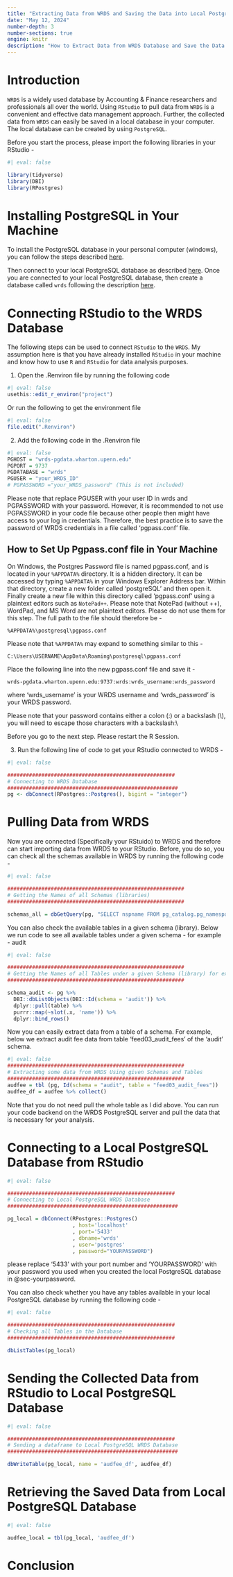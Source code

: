 ```yaml
---
title: "Extracting Data from WRDS and Saving the Data into Local PostgreSQL Database"
date: "May 12, 2024" 
number-depth: 3
number-sections: true
engine: knitr
description: "How to Extract Data from WRDS Database and Save the Data in Your Local Database Using RStudio and PostgreSQL"
---
```


# Introduction 

`WRDS` is a widely used database by Accounting & Finance researchers and professionals all over the world. Using `RStudio` to pull data from `WRDS` is a convenient and effective data management approach. Further, the collected data from `WRDS` can easily be saved in a local database in your computer. The local database can be created by using `PostgreSQL`. 

Before you start the process, please import the following libraries in your RStudio - 

```r
#| eval: false

library(tidyverse)
library(DBI)
library(RPostgres)
```


# Installing PostgreSQL in Your Machine {#sec-yourpassword} 

To install the PostgreSQL database in your personal computer (windows), you can follow the steps described [here](https://www.postgresqltutorial.com/postgresql-getting-started/install-postgresql/).

Then connect to your local PostgreSQL database as described [here](https://www.tutorialsteacher.com/postgresql/connect-to-postgresql-database). Once you are connected to your local PostgreSQL database, then create a database called `wrds` following the description [here](https://www.tutorialsteacher.com/postgresql/create-database). 




# Connecting RStudio to the WRDS Database 

The following steps can be used to connect `RStudio` to the `WRDS`. My assumption here is that you have already installed `RStudio` in your machine and know how to use `R` and `RStudio` for data analysis purposes. 

01. Open the .Renviron file by running the following code

```r
#| eval: false
usethis::edit_r_environ("project")
```

Or run the following to get the environment file

```r
#| eval: false
file.edit(".Renviron")
```

02. Add the following code in the .Renviron file 

```r
#| eval: false
PGHOST = "wrds-pgdata.wharton.upenn.edu"
PGPORT = 9737
PGDATABASE = "wrds"
PGUSER = "your_WRDS_ID"
# PGPASSWORD ="your_WRDS_password" (This is not included)
```

Please note that replace PGUSER with your user ID in wrds and PGPASSWORD with your password. 
However, it is recommended to not use PGPASSWORD in your code file because other people then might have access to your log in credentials. Therefore, the best practice is to save the password of WRDS credentials in a file called 'pgpass.conf' file.

## How to Set Up Pgpass.conf file in Your Machine 

On Windows, the Postgres Password file is named pgpass.conf, and is located in your `%APPDATA%` directory. It is a hidden directory. It can be accessed by typing `%APPDATA%` in your Windows Explorer Address bar. Within that directory, create a new folder called 'postgreSQL' and then open it. Finally create a new file within this directory called 'pgpass.conf' using a plaintext editors such as `NotePad++`. Please note that NotePad (without ++), WordPad, and MS Word are not plaintext editors. Please do not use them for this step. The full path to the file should therefore be - 

`%APPDATA%\postgresql\pgpass.conf`

Please note that `%APPDATA%` may expand to something similar to this - 

`C:\Users\USERNAME\AppData\Roaming\postgresql\pgpass.conf`

Place the following line into the new pgpass.conf file and save it - 

`wrds-pgdata.wharton.upenn.edu:9737:wrds:wrds_username:wrds_password`

where 'wrds_username' is your WRDS username and 'wrds_password' is your WRDS password.

Please note that your password contains either a colon (:) or a backslash (\\), you will need to escape those characters with a backslash:\\

Before you go to the next step. Please restart the R Session.

03. Run the following line of code to get your RStudio connected to WRDS - 

```r
#| eval: false

######################################################
# Connecting to WRDS Database
#######################################################
pg <- dbConnect(RPostgres::Postgres(), bigint = "integer")
```



# Pulling Data from WRDS

Now you are connected (Specifically your RStuido) to WRDS and therefore can start importing data from WRDS to your RStudio. Before, you do so, you can check all the schemas available in WRDS by running the following code -  

```r
#| eval: false

#########################################################
# Getting the Names of all Schemas (libraries)
#########################################################

schemas_all = dbGetQuery(pg, "SELECT nspname FROM pg_catalog.pg_namespace")

```


You can also check the available tables in a given schema (library). Below we run code to see all available tables under a given schema - for example - audit

```r
#| eval: false

#########################################################
# Getting the Names of all Tables under a given Schema (library) for example audit 
#########################################################

schema_audit <- pg %>%
  DBI::dbListObjects(DBI::Id(schema = 'audit')) %>%
  dplyr::pull(table) %>%
  purrr::map(~slot(.x, 'name')) %>%
  dplyr::bind_rows()
```

Now you can easily extract data from a table of a schema. For example, below we extract audit fee data from table 'feed03_audit_fees' of the 'audit' schema.

```r
#| eval: false
#########################################################
# Extracting some data from WRDS Using given Schemas and Tables
#########################################################
audfee = tbl (pg, Id(schema = "audit", table = "feed03_audit_fees")) 
audfee_df = audfee %>% collect()
```

Note that you do not need pull the whole table as I did above. You can run your code backend on the WRDS PostgreSQL server and pull the data that is necessary for your analysis. 


# Connecting to a Local PostgreSQL Database from RStudio

```r
#| eval: false

######################################################
# Connecting to Local PostgreSQL WRDS Database
#######################################################

pg_local = dbConnect(RPostgres::Postgres()
                     , host='localhost'
                     , port='5433'
                     , dbname='wrds'
                     , user='postgres'
                     , password="YOURPASSWORD")
```

please replace '5433' with your port number and 'YOURPASSWORD' with your password you used when you created the local PostgreSQL database in @sec-yourpassword.

You can also check whether you have any tables available in your local PostgreSQL database by running the following code - 

```r
#| eval: false

######################################################
# Checking all Tables in the Database 
######################################################

dbListTables(pg_local)
```

# Sending the Collected Data from RStudio to Local PostgreSQL Database

```r
#| eval: false

######################################################
# Sending a dataframe to Local PostgreSQL WRDS Database
#######################################################

dbWriteTable(pg_local, name = 'audfee_df', audfee_df)
```

# Retrieving the Saved Data from Local PostgreSQL Database

```r
#| eval: false

audfee_local = tbl(pg_local, 'audfee_df')
```

# Conclusion 